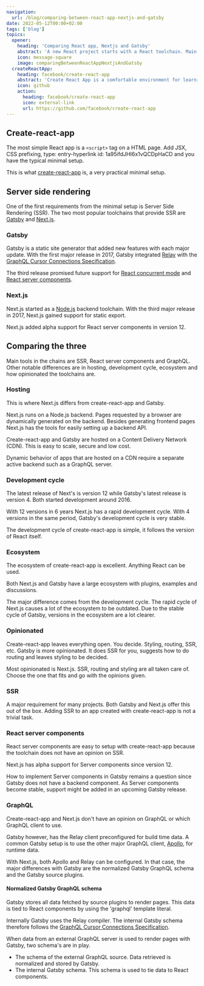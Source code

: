 ```yaml
---
navigation:
  url: /blog/comparing-between-react-app-nextjs-and-gatsby
date: 2022-05-12T00:00+02:00
tags: ['blog']
topics:
  opener:
    heading: 'Comparing React app, Nextjs and Gatsby'
    abstract: 'A new React project starts with a React toolchain. Main tools in the chains are SSR, React server components and GraphQL.'
    icon: message-square
    image: comparingBetweenReactAppNextjsAndGatsby
  createReactApp:
    heading: facebook/create-react-app
    abstract: 'Create React App is a comfortable environment for learning React, and is the best way to start building a new single-page application in React.'
    icon: github
    action:
      heading: facebook/create-react-app
      icon: external-link
      url: https://github.com/facebook/create-react-app
---
```


## Create-react-app

The most simple React app is a `<script>` tag on a HTML page. Add JSX, CSS
prefixing, type: entry-hyperlink id: 1a95ifdJHI6x1vQCDpHaCD and you have the
typical minimal setup.

This is what [create-react-app](https://github.com/facebook/create-react-app)
is, a very practical minimal setup.

<Topic
  data-variant="card"
  globals={globals}
  topic={frontmatter.topics.createReactApp}
/>

## Server side rendering

One of the first requirements from the minimal setup is Server Side Rendering
(SSR). The two most popular toolchains that provide SSR are
[Gatsby](https://www.gatsbyjs.com) and [Next.js](https://nextjs.org).

### Gatsby

Gatsby is a static site generator that added new features with each major
update. With the first major release in 2017, Gatsby integrated
[Relay](https://relay.dev) with the [GraphQL Cursor Connections
Specification](https://relay.dev/graphql/connections.htm).

The third release promised future support for [React concurrent
mode](https://reactjs.org/blog/2022/03/29/react-v18.html#what-is-concurrent-react)
and [React server
components](https://reactjs.org/blog/2022/03/29/react-v18.html#server-components-is-still-in-development).

### Next.js

Next.js started as a [Node.js](https://nodejs.org/en/) backend toolchain. With
the third major release in 2017, Next.js gained support for static export.

Next.js added alpha support for React server components in version 12.

## Comparing the three

Main tools in the chains are SSR, React server components and GraphQL. Other
notable differences are in hosting, development cycle, ecosystem and how
opinionated the toolchains are.

### Hosting

This is where Next.js differs from create-react-app and Gatsby.

Next.js runs on a Node.js backend. Pages requested by a browser are dynamically
generated on the backend. Besides generating frontend pages Next.js has the
tools for easily setting up a backend API.

Create-react-app and Gatsby are hosted on a Content Delivery Network (CDN). This
is easy to scale, secure and low cost.

Dynamic behavior of apps that are hosted on a CDN require a separate active
backend such as a GraphQL server.

### Development cycle

The latest release of Next's is version 12 while Gatsby's latest release is
version 4\. Both started development around 2016.

With 12 versions in 6 years Next.js has a rapid development cycle. With 4
versions in the same period, Gatsby's development cycle is very stable.

The development cycle of create-react-app is simple, it follows the version of
React itself.

### Ecosystem

The ecosystem of create-react-app is excellent. Anything React can be used.

Both Next.js and Gatsby have a large ecosystem with plugins, examples and
discussions.

The major difference comes from the development cycle. The rapid cycle of
Next.js causes a lot of the ecosystem to be outdated. Due to the stable cycle of
Gatsby, versions in the ecosystem are a lot clearer.

### Opinionated

Create-react-app leaves everything open. You decide. Styling, routing, SSR, etc.
Gatsby is more opinionated. It does SSR for you, suggests how to do routing and
leaves styling to be decided.

Most opinionated is Next.js. SSR, routing and styling are all taken care of.
Choose the one that fits and go with the opinions given.

### SSR

A major requirement for many projects. Both Gatsby and Next.js offer this out of
the box. Adding SSR to an app created with create-react-app is not a trivial
task.

### React server components

React server components are easy to setup with create-react-app because the
toolchain does not have an opinion on SSR.

Next.js has alpha support for Server components since version 12.

How to implement Server components in Gatsby remains a question since Gatsby
does not have a backend component. As Server components become stable, support
might be added in an upcoming Gatsby release.

### GraphQL

Create-react-app and Next.js don't have an opinion on GraphQL or which GraphQL
client to use.

Gatsby however, has the Relay client preconfigured for build time data. A common
Gatsby setup is to use the other major GraphQL client,
[Apollo](https://www.apollographql.com), for runtime data.

With Next.js, both Apollo and Relay can be configured. In that case, the major
differences with Gatsby are the normalized Gatsby GraphQL schema and the Gatsby
source plugins.

#### Normalized Gatsby GraphQL schema

Gatsby stores all data fetched by source plugins to render pages. This data is
tied to React components by using the 'graphql' template literal.

Internally Gatsby uses the Relay compiler. The internal Gatsby schema therefore
follows the [GraphQL Cursor Connections
Specification](https://relay.dev/graphql/connections.htm).

When data from an external GraphQL server is used to render pages with Gatsby,
two schema's are in play.

* The schema of the external GraphQL source. Data retrieved is normalized and
  stored by Gatsby.
* The internal Gatsby schema. This schema is used to tie data to React
  components.
